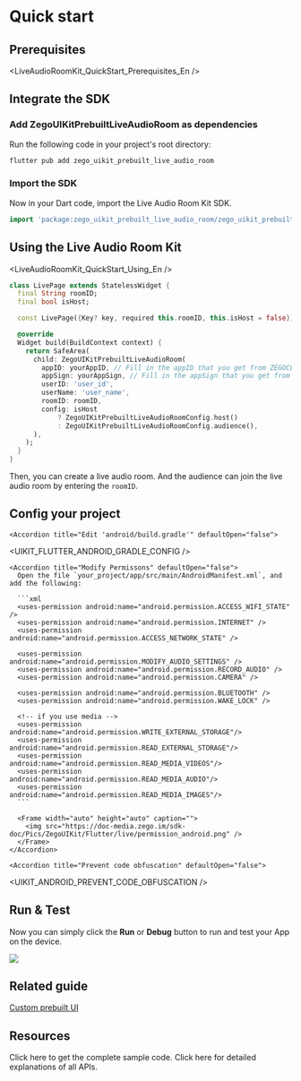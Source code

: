 
# Quick start

## Prerequisites

<LiveAudioRoomKit_QuickStart_Prerequisites_En />

## Integrate the SDK

### Add ZegoUIKitPrebuiltLiveAudioRoom as dependencies

Run the following code in your project's root directory: 

```dart
flutter pub add zego_uikit_prebuilt_live_audio_room
```

### Import the SDK

Now in your Dart code, import the Live Audio Room Kit SDK.

```dart
import 'package:zego_uikit_prebuilt_live_audio_room/zego_uikit_prebuilt_live_audio_room.dart';
```


## Using the Live Audio Room Kit


<LiveAudioRoomKit_QuickStart_Using_En />

```dart
class LivePage extends StatelessWidget {
  final String roomID;
  final bool isHost;

  const LivePage({Key? key, required this.roomID, this.isHost = false}) : super(key: key);

  @override
  Widget build(BuildContext context) {
    return SafeArea(
      child: ZegoUIKitPrebuiltLiveAudioRoom(
        appID: yourAppID, // Fill in the appID that you get from ZEGOCLOUD Admin Console.
        appSign: yourAppSign, // Fill in the appSign that you get from ZEGOCLOUD Admin Console.
        userID: 'user_id',
        userName: 'user_name',
        roomID: roomID,
        config: isHost
            ? ZegoUIKitPrebuiltLiveAudioRoomConfig.host()
            : ZegoUIKitPrebuiltLiveAudioRoomConfig.audience(),
      ),
    );
  }
}
```

Then, you can create a live audio room. And the audience can join the live audio room by entering the `roomID`.

## Config your project


<Tabs>
  <Tab title="Android">
    <Accordion title="Edit 'android/app/build.gradle'" defaultOpen="false">
<UIKIT_FLUTTER_ANDROID_APP_GRADLE_CONFIG />
    </Accordion>

    <Accordion title="Edit 'android/build.gradle'" defaultOpen="false">
<UIKIT_FLUTTER_ANDROID_GRADLE_CONFIG />
    </Accordion>

    <Accordion title="Modify Permissons" defaultOpen="false">
      Open the file `your_project/app/src/main/AndroidManifest.xml`, and add the following:

      ```xml
      <uses-permission android:name="android.permission.ACCESS_WIFI_STATE" />
      <uses-permission android:name="android.permission.INTERNET" />
      <uses-permission android:name="android.permission.ACCESS_NETWORK_STATE" />

      <uses-permission android:name="android.permission.MODIFY_AUDIO_SETTINGS" />
      <uses-permission android:name="android.permission.RECORD_AUDIO" />
      <uses-permission android:name="android.permission.CAMERA" />

      <uses-permission android:name="android.permission.BLUETOOTH" />
      <uses-permission android:name="android.permission.WAKE_LOCK" />

      <!-- if you use media -->
      <uses-permission android:name="android.permission.WRITE_EXTERNAL_STORAGE"/>
      <uses-permission android:name="android.permission.READ_EXTERNAL_STORAGE"/>
      <uses-permission android:name="android.permission.READ_MEDIA_VIDEOS"/>
      <uses-permission android:name="android.permission.READ_MEDIA_AUDIO"/>
      <uses-permission android:name="android.permission.READ_MEDIA_IMAGES"/>
      ```

      <Frame width="auto" height="auto" caption="">
        <img src="https://doc-media.zego.im/sdk-doc/Pics/ZegoUIKit/Flutter/live/permission_android.png" />
      </Frame>
    </Accordion>

    <Accordion title="Prevent code obfuscation" defaultOpen="false">
<UIKIT_ANDROID_PREVENT_CODE_OBFUSCATION />
    </Accordion>
  </Tab>

  <Tab title="iOS">
    <Accordion title="Modify Permissions" defaultOpen="false">
<UIKIT_IOS_PERMISSION_CONFIG_EN />
    </Accordion>
    <Accordion title="Disable Bitcode" defaultOpen="false">
<UIKIT_IOS_DISABLE_BITCODE_EN />
    </Accordion>
  </Tab>
</Tabs>


## Run & Test

Now you can simply click the **Run** or **Debug** button to run and test your App on the device.

<Frame width="auto" height="auto" caption="">
  <img src="https://doc-media.zego.im/sdk-doc/Pics/ZegoUIKit/Flutter/run_flutter_project.jpg" />
</Frame>

## Related guide

[Custom prebuilt UI](./03-Custom%20prebuilt%20features/01-Overview.mdx)

## Resources

<CardGroup cols={2}>
  <Card title="Sample code" href="https://github.com/ZEGOCLOUD/zego_uikit_prebuilt_live_audio_room_example_flutter" target="_blank">
    Click here to get the complete sample code.
  </Card>
  <Card title="API reference" href="https://pub.dev/documentation/zego_uikit_prebuilt_live_audio_room/latest/zego_uikit_prebuilt_live_audio_room/zego_uikit_prebuilt_live_audio_room-library.html" target="_blank">
    Click here for detailed explanations of all APIs.
  </Card>
</CardGroup>
